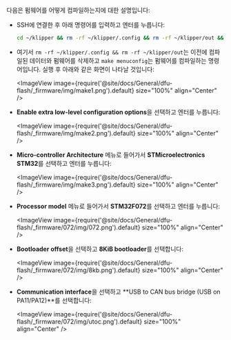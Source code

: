 다음은 펌웨어를 어떻게 컴파일하는지에 대한 설명입니다:

* SSH에 연결한 후 아래 명령어를 입력하고 엔터를 누릅니다:

    ```bash
    cd ~/klipper && rm -rf ~/klipper/.config && rm -rf ~/klipper/out && make menuconfig
    ```

* 여기서 `rm -rf ~/klipper/.config && rm -rf ~/klipper/out`는 이전에 컴파일된 데이터와 펌웨어를 삭제하고 `make menuconfig`는 펌웨어를 컴파일하는 명령어입니다. 실행 후 아래와 같은 화면이 나타날 것입니다:

    <ImageView image={require('@site/docs/General/dfu-flash/_firmware/img/make1.png').default} size="100%" align="Center" />

* **Enable extra low-level configuration options**을 선택하고 엔터를 누릅니다:

    <ImageView image={require('@site/docs/General/dfu-flash/_firmware/img/make2.png').default} size="100%" align="Center" />

* **Micro-controller Architecture** 메뉴로 들어가서 **STMicroelectronics STM32**를 선택하고 엔터를 누릅니다:

    <ImageView image={require('@site/docs/General/dfu-flash/_firmware/img/make3.png').default} size="100%" align="Center" />

* **Processor model** 메뉴로 들어가서 **STM32F072**를 선택하고 엔터를 누릅니다:

    <ImageView image={require('@site/docs/General/dfu-flash/_firmware/072/img/072.png').default} size="100%" align="Center" />

* **Bootloader offset**을 선택하고 **8KiB bootloader**를 선택합니다:

    <ImageView image={require('@site/docs/General/dfu-flash/_firmware/072/img/8kb.png').default} size="100%" align="Center" />

* **Communication interface**을 선택하고 **USB to CAN bus bridge (USB on PA11/PA12)**를 선택합니다:

    <ImageView image={require('@site/docs/General/dfu-flash/_firmware/072/img/utoc.png').default} size="100%" align="Center" />